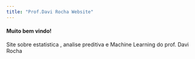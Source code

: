 ```yaml
---
title: "Prof.Davi Rocha Website"
---
```


#### Muito bem vindo!

Site sobre estatistica , analise preditiva e Machine Learning do prof. Davi Rocha


